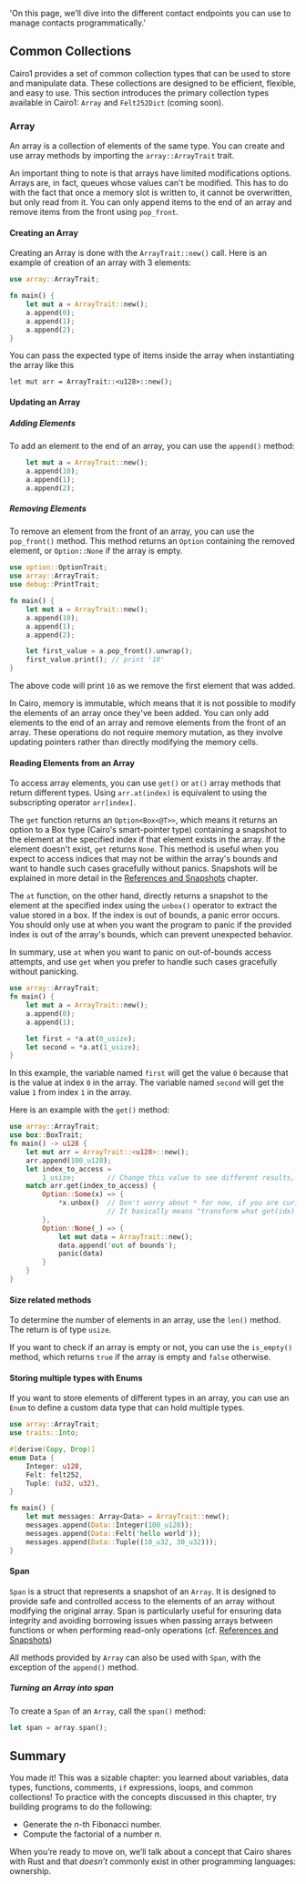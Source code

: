   'On this page, we’ll dive into the different contact endpoints you can use to manage contacts programmatically.'
  
## Common Collections

Cairo1 provides a set of common collection types that can be used to store and manipulate data. These collections are designed to be efficient, flexible, and easy to use. This section introduces the primary collection types available in Cairo1: `Array` and `Felt252Dict` (coming soon).

### Array

An array is a collection of elements of the same type. You can create and use array methods by importing the `array::ArrayTrait` trait.

An important thing to note is that arrays have limited modifications options. Arrays are, in fact, queues whose values can't be modified.
This has to do with the fact that once a memory slot is written to, it cannot be overwritten, but only read from it. You can only append items to the end of an array and remove items from the front using `pop_front`.

#### Creating an Array

Creating an Array is done with the `ArrayTrait::new()` call. Here is an example of creation of an array with 3 elements:

```rust
use array::ArrayTrait;

fn main() {
    let mut a = ArrayTrait::new();
    a.append(0);
    a.append(1);
    a.append(2);
}
```

You can pass the expected type of items inside the array when instantiating the array like this

```rust,
let mut arr = ArrayTrait::<u128>::new();
```

#### Updating an Array

##### Adding Elements

To add an element to the end of an array, you can use the `append()` method:

```rust
    let mut a = ArrayTrait::new();
    a.append(10);
    a.append(1);
    a.append(2);
```

##### Removing Elements

To remove an element from the front of an array, you can use the `pop_front()` method.
This method returns an `Option` containing the removed element, or `Option::None` if the array is empty.

```rust
use option::OptionTrait;
use array::ArrayTrait;
use debug::PrintTrait;

fn main() {
    let mut a = ArrayTrait::new();
    a.append(10);
    a.append(1);
    a.append(2);

    let first_value = a.pop_front().unwrap();
    first_value.print(); // print '10'
}
```

The above code will print `10` as we remove the first element that was added.

In Cairo, memory is immutable, which means that it is not possible to modify the elements of an array once they've been added. You can only add elements to the end of an array and remove elements from the front of an array. These operations do not require memory mutation, as they involve updating pointers rather than directly modifying the memory cells.

#### Reading Elements from an Array

To access array elements, you can use `get()` or `at()` array methods that return different types. Using `arr.at(index)` is equivalent to using the subscripting operator `arr[index]`.

The `get` function returns an `Option<Box<@T>>`, which means it returns an option to a Box type (Cairo's smart-pointer type) containing a snapshot to the element at the specified index if that element exists in the array. If the element doesn't exist, `get` returns `None`. This method is useful when you expect to access indices that may not be within the array's bounds and want to handle such cases gracefully without panics. Snapshots will be explained in more detail in the [References and Snapshots](ch03-02-references-and-snapshots.md) chapter.

The `at` function, on the other hand, directly returns a snapshot to the element at the specified index using the `unbox()` operator to extract the value stored in a box. If the index is out of bounds, a panic error occurs. You should only use at when you want the program to panic if the provided index is out of the array's bounds, which can prevent unexpected behavior.

In summary, use `at` when you want to panic on out-of-bounds access attempts, and use `get` when you prefer to handle such cases gracefully without panicking.

```rust
use array::ArrayTrait;
fn main() {
    let mut a = ArrayTrait::new();
    a.append(0);
    a.append(1);

    let first = *a.at(0_usize);
    let second = *a.at(1_usize);
}
```

In this example, the variable named `first` will get the value `0` because that
is the value at index `0` in the array. The variable named `second` will get
the value `1` from index `1` in the array.

Here is an example with the `get()` method:

```rust
use array::ArrayTrait;
use box::BoxTrait;
fn main() -> u128 {
    let mut arr = ArrayTrait::<u128>::new();
    arr.append(100_u128);
    let index_to_access =
        1_usize;        // Change this value to see different results, what would happen if the index doesn't exist ?
    match arr.get(index_to_access) {
        Option::Some(x) => {
            *x.unbox()  // Don't worry about * for now, if you are curious see Chapter 3.2 #desnap operator
                        // It basically means "transform what get(idx) returned into a real value"
        },
        Option::None(_) => {
            let mut data = ArrayTrait::new();
            data.append('out of bounds');
            panic(data)
        }
    }
}
```

#### Size related methods

To determine the number of elements in an array, use the `len()` method. The return is of type `usize`.

If you want to check if an array is empty or not, you can use the `is_empty()` method, which returns `true` if the array is empty and `false` otherwise.

#### Storing multiple types with Enums

If you want to store elements of different types in an array, you can use an `Enum` to define a custom data type that can hold multiple types.

```rust
use array::ArrayTrait;
use traits::Into;

#[derive(Copy, Drop)]
enum Data {
    Integer: u128,
    Felt: felt252,
    Tuple: (u32, u32),
}

fn main() {
    let mut messages: Array<Data> = ArrayTrait::new();
    messages.append(Data::Integer(100_u128));
    messages.append(Data::Felt('hello world'));
    messages.append(Data::Tuple((10_u32, 30_u32)));
}
```

#### Span

`Span` is a struct that represents a snapshot of an `Array`. It is designed to provide safe and controlled access to the elements of an array without modifying the original array. Span is particularly useful for ensuring data integrity and avoiding borrowing issues when passing arrays between functions or when performing read-only operations (cf. [References and Snapshots](ch03-02-references-and-snapshots.md))

All methods provided by `Array` can also be used with `Span`, with the exception of the `append()` method.

##### Turning an Array into span

To create a `Span` of an `Array`, call the `span()` method:

```rust
let span = array.span();
```

## Summary

You made it! This was a sizable chapter: you learned about variables, data types, functions, comments,
`if` expressions, loops, and common collections! To practice with the concepts discussed in this chapter,
try building programs to do the following:

- Generate the _n_-th Fibonacci number.
- Compute the factorial of a number _n_.

When you’re ready to move on, we’ll talk about a concept that Cairo shares with Rust and that _doesn’t_
commonly exist in other programming languages: ownership.
